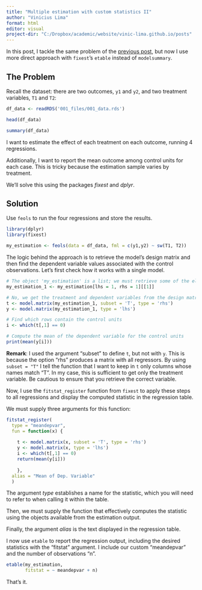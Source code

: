 ```yaml
---
title: "Multiple estimation with custom statistics II"
author: "Vinicius Lima"
format: html
editor: visual
project-dir: "C:/Dropbox/academic/website/vinic-lima.github.io/posts"
---
```


In this post, I tackle the same problem of the [previous post](001_multiple_estim_custom_stats.html), but now I use more direct approach with `fixest`'s `etable` instead of `modelsummary`.

## The Problem

Recall the dataset: there are two outcomes, `y1` and `y2`, and two treatment variables, `T1` and `T2`:

```r
df_data <- readRDS('001_files/001_data.rds')

head(df_data)

summary(df_data)

```

I want to estimate the effect of each treatment on each outcome, running 4 regressions.

Additionally, I want to report the mean outcome among control units for each case. This is tricky because the estimation sample varies by treatment.

We'll solve this using the packages *fixest* and *dplyr*.

## Solution

Use `feols` to run the four regressions and store the results.

```r
library(dplyr)
library(fixest)

my_estimation <- feols(data = df_data, fml = c(y1,y2) ~ sw(T1, T2))
```

The logic behind the approach is to retrieve the model's design matrix and then find the dependent variable values associated with the control observations. Let's first check how it works with a single model.

```r

# The object 'my_estimation' is a list; we must retrieve some of the elements to  work with `model.matrix`
my_estimation_1 <- my_estimation[lhs = 1, rhs = 1][[1]]

# No, we get the treatment and dependent variables from the design matrix
t <- model.matrix(my_estimation_1, subset = 'T', type = 'rhs') 
y <- model.matrix(my_estimation_1, type = 'lhs')

# Find which rows contain the control units
i <- which(t[,1] == 0)

# Compute the mean of the dependent variable for the control units
print(mean(y[i]))
```

**Remark**: I used the argument "subset" to define `t`, but not with `y`. This is because the option "rhs" produces a matrix with all regressors. By using `subset = "T"` I tell the function that I want to keep in `t` only columns whose names match "T". In my case, this is sufficient to get only the treatment variable. Be cautious to ensure that you retrieve the correct variable.

Now, I use the `fitstat_register` function from `fixest` to apply these steps to all regressions and display the computed statistic in the regression table.

We must supply three arguments for this function:

```r

fitstat_register(
  type = "meandepvar", 
  fun = function(x) {
    
    t <- model.matrix(x, subset = 'T', type = 'rhs') 
    y <- model.matrix(x, type = 'lhs')
    i <- which(t[,1] == 0)
    return(mean(y[i]))
    
    },
  alias = "Mean of Dep. Variable"
  )

```

The argument *type* establishes a name for the statistic, which you will need to refer to when calling it within the table.

Then, we must supply the function that effectively computes the statistic using the objects available from the estimation output.

Finally, the argument *alias* is the text displayed in the regression table.

I now use `etable` to report the regression output, including the desired statistics with the "fitstat" argument. I include our custom "meandepvar" and the number of observations "n".

```r
etable(my_estimation,
       fitstat = ~ meandepvar + n)
```

That's it.
